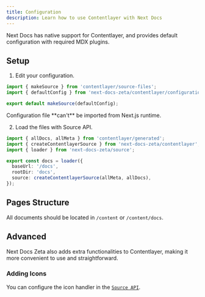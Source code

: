 ```yaml
---
title: Configuration
description: Learn how to use Contentlayer with Next Docs
---
```


Next Docs has native support for Contentlayer, and provides default
configuration with required MDX plugins.

## Setup

1. Edit your configuration.

```ts title="contentlayer.config.ts"
import { makeSource } from 'contentlayer/source-files';
import { defaultConfig } from 'next-docs-zeta/contentlayer/configuration';

export default makeSource(defaultConfig);
```

<Callout title="Note">
  Configuration file **can't** be imported from Next.js runtime.
</Callout>

2. Load the files with Source API.

```ts
import { allDocs, allMeta } from 'contentlayer/generated';
import { createContentlayerSource } from 'next-docs-zeta/contentlayer';
import { loader } from 'next-docs-zeta/source';

export const docs = loader({
  baseUrl: '/docs',
  rootDir: 'docs',
  source: createContentlayerSource(allMeta, allDocs),
});
```

## Pages Structure

All documents should be located in `/content` or `/content/docs`.

<Cards>
  <Card
    title="Pages Structure"
    description="Learn how to structure your pages"
    href="/docs/headless/page-conventions"
  />
</Cards>

## Advanced

Next Docs Zeta also adds extra functionalities to Contentlayer, making it more
convenient to use and straightforward.

### Adding Icons

You can configure the icon handler in
the [`Source API`](/docs/headless/source-api#icons).
